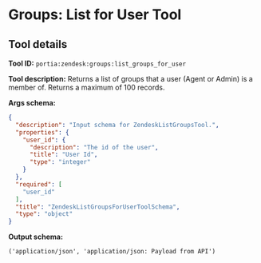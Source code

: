 <!-- WARNING: This file is auto-generated by generate_tool_docs.py. Do not edit manually. -->

# Groups: List for User Tool

<Intro />

## Tool details
**Tool ID:** `portia:zendesk:groups:list_groups_for_user`

**Tool description:** Returns a list of groups that a user (Agent or Admin) is a member of. Returns a maximum of 100 records.

**Args schema:**
```json
{
  "description": "Input schema for ZendeskListGroupsTool.",
  "properties": {
    "user_id": {
      "description": "The id of the user",
      "title": "User Id",
      "type": "integer"
    }
  },
  "required": [
    "user_id"
  ],
  "title": "ZendeskListGroupsForUserToolSchema",
  "type": "object"
}
```

**Output schema:**
```
('application/json', 'application/json: Payload from API')
```
